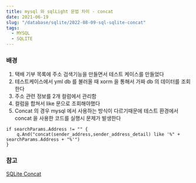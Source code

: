 ```yaml
---
title: mysql 와 sqlLight 문법 차이 - concat
date: 2021-06-19
slug: "/database/sqlite/2022-08-09-sql-sqlite-concat"
tags:
  - MYSQL
  - SQLITE
---
```



### 배경
1. 택배 기부 목록에 주소 검색기능을 만들면서 테스트 케이스를 만들었다
2. 테스트케이스에서 yml db 를 불러올 때 xorm 을 통해서 가짜 db 의 데이터를 조회한다
3. 주소 관련 정보를 2개 컬럼에서 관리함
4. 컬럼을 합쳐서 like 문으로 조회해야했다
4. Concat 의 경우 mysql 에서 사용하는 방식이 다르기때문에
    테스트 환경에서 concat 을 사용한 코드를 실행시 문제가 발생한다
```
if searchParams.Address != "" {
    q.And("concat(sender_address,sender_address_detail) like '%" + searchParams.Address + "%'")
}
```
### 참고
 [SQLite Concat](https://www.sqlitetutorial.net/sqlite-string-functions/sqlite-concat/)
